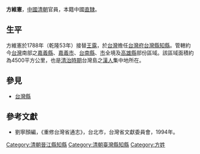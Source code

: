 '''方維憲'''，[[中國|中國]][[清朝|清朝]]官員，本籍中國[[直隸|直隸]]。

== 生平 ==
方維憲於1788年（乾隆53年）接替[[王露|王露]]，於[[台灣|台灣]]擔任[[台灣府|台灣府]][[台灣縣|台灣縣]][[知縣|知縣]]。管轄約今[[台灣|台灣]]南部之[[嘉義縣|嘉義縣]]、[[嘉義市|嘉義市]]、[[台南縣|台南縣]]、[[台南市|市]]全境及[[高雄縣|高雄縣]]部份區域。該區域面積約為4500平方公里，也是[[台灣清治時期|清治時期]]台灣島之[[漢人|漢人]]集中地所在。

==參見==
*[[台灣縣|台灣縣]]

==參考文獻==
*劉寧顏編，《重修台灣省通志》，台北市，台灣省文獻委員會，1994年。

{{start box}}
{{s-off}}
{{succession box|[[劉詩|劉詩]]|[[徐夢麟_(清朝)|徐夢麟]]|[[泉州府|泉州府]]晉江縣[[知縣|知縣]]|[[乾隆|乾隆]]四十九－五十年<br />（1784－1785年）}}
{{s-before|[[王露|王露]]}}
{{s-title|[[台灣府|台灣府]][[台灣縣|台灣縣]][[知縣|知縣]] |1788年上任}}
{{s-after|[[黃繼先|黃繼先]]}}
{{end box}}

[[Category:清朝晉江縣知縣|Category:清朝晉江縣知縣]]
[[Category:清朝臺灣縣知縣|Category:清朝臺灣縣知縣]]
[[Category:方姓|Category:方姓]]